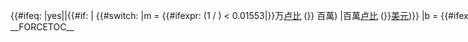 <includeonly><span style="white-space:nowrap">{{#ifeq: {{{nolink|no}}}|yes|{{INRConvert/nolinks|{{{1}}}|{{{2|}}}|{{{3|2}}}}}|{{#if: {{{2| }}} | {{#switch: {{lc: {{{2}}}}}
|m = {{#ifexpr: (1 / {{{1}}}) < 0.01553|{{formatnum: {{#expr: ({{{1}}} * 100) round {{{3|2}}}|=}}}}万[[印度卢比|卢比]] ({{formatnum: {{#expr: ({{{1}}} * 0.01553) round {{{3|2}}}|=}}}} 百萬) |{{{1}}}百萬[[印度卢比|卢比]] ({{formatnum: {{#expr: ({{{1}}} * 1000000 * 0.01553) round {{{3|2}}}|=}}}}[[美元]])}}
|b = {{#ifexpr: (0.1 / {{{1}}}) < 0.01553 |{{formatnum: {{#expr: ({{{1}}} * 10) round {{{3|2}}}|=}}}}亿[[印度卢比|卢比]] ({{formatnum: {{#expr: ({{{1}}} * 10 * 0.01553) round {{{3|2}}}|=}}}}亿[[美元]]) |{{formatnum: {{#expr: ({{{1}}} * 10) round {{{3|2}}}|=}}}}亿[[印度卢比|卢比]] ({{formatnum: {{#expr: ({{{1}}} * 100000 * 0.01553) round {{{3|2}}}|=}}}}万[[美元]])}}
|l = {{#ifexpr: (10/ {{{1}}}) < 0.01553 | {{formatnum: {{{1}}}}} 万[[印度卢比|卢比]] ({{formatnum: {{#expr: ({{{1}}} * 0.01553) round {{{3|1}}}|=}}}} 百萬) | {{{1}}} 万[[印度卢比|卢比]] ({{formatnum: {{#expr: ({{{1}}} * 100000 * 0.01553) round {{{3|-2}}}|=}}}}[[美元]])}}
|c = {{#ifexpr: (100/ {{{1}}}) < 0.01553 | {{formatnum: {{#expr: ({{{1}}} / 10) round {{{3|2}}}|=}}}}亿[[印度卢比|卢比]] ({{formatnum: {{#expr: ({{{1}}} * 0.01 * 0.01553) round {{{3|2}}}|=}}}} 十億) |{{#ifexpr: ({{{1}}} * 0.01553 > 10)|{{formatnum: {{#expr: ({{{1}}} / 10) round {{{3|2}}}|=}}}}亿[[印度卢比|卢比]]（{{formatnum: {{#expr: ({{{1}}} / 10 * 0.01553) round {{{3|2}}}|=}}}}亿[[美元]]）|{{formatnum: {{#expr: ({{{1}}} / 10) round {{{3|2}}}|=}}}}亿[[印度卢比|卢比]] ({{formatnum: {{#expr: ({{{1}}} * 1000 * 0.01553) round {{{3|2}}}|=}}}}万[[美元]])}}}}
|k = {{formatnum: {{#expr: {{{1}}} /10}}}}万[[印度卢比|卢比]] ({{formatnum: {{#expr: {{{1}}} * 1000 * 0.01553 round {{{3|2}}}|=}}}}[[美元]])
|t = {{#ifexpr: (1 / {{{1}}}) < 0.01553 |{{formatnum: {{{1}}}}} 兆[[印度卢比|卢比]] ({{formatnum: {{#expr: ({{{1}}} * 0.01553) round {{{3|2}}}|=}}}} trillion) |{{{1}}} 兆[[印度卢比|卢比]] ({{formatnum: {{#expr: ({{{1}}} * 10000 * 0.01553) round {{{3|2}}}|=}}}} 億[[美元]])}}}}|
{{#ifexpr: {{{1}}} < 1.0|{{#ifexpr: {{{1}}} < 0.5|{{formatnum: {{#expr: ({{{1}}} * 100)}}}} [[paise]] (less than 1[[Cent (United States coin)|¢]])|{{formatnum: {{#expr: (100 * {{{1}}})}} [[paise]] ({{#expr: ({{{1}}} * 0.01553 * 100) round 0}}[[Cent (United States coin)|¢]])}}}}|{{formatnum: {{{1}}}}} ([[United States dollar|US$]]&nbsp;{{formatnum: {{#expr: {{{1}}} * 0.01553 round {{{3|2}}}}}}})}}}}}}</span></includeonly><noinclude>
__FORCETOC__
{{intricate template}}
{{documentation}}
</noinclude>